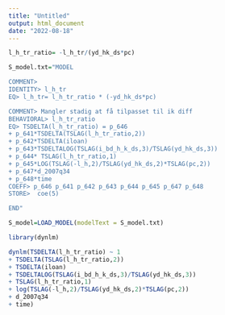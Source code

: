 ```yaml
---
title: "Untitled"
output: html_document
date: "2022-08-18"
---
```


```r
l_h_tr_ratio= -l_h_tr/(yd_hk_ds*pc)
```



```r

S_model.txt="MODEL

COMMENT> 
IDENTITY> l_h_tr
EQ> l_h_tr= l_h_tr_ratio * (-yd_hk_ds*pc)

COMMENT> Mangler stadig at få tilpasset til ik diff
BEHAVIORAL> l_h_tr_ratio
EQ> TSDELTA(l_h_tr_ratio) = p_646 
+ p_641*TSDELTA(TSLAG(l_h_tr_ratio,2))
+ p_642*TSDELTA(iloan) 
+ p_643*TSDELTALOG(TSLAG(i_bd_h_k_ds,3)/TSLAG(yd_hk_ds,3)) 
+ p_644* TSLAG(l_h_tr_ratio,1) 
+ p_645*LOG(TSLAG(-l_h,2)/TSLAG(yd_hk_ds,2)*TSLAG(pc,2)) 
+ p_647*d_2007q34 
+ p_648*time
COEFF> p_646 p_641 p_642 p_643 p_644 p_645 p_647 p_648
STORE>  coe(5)

END"
```



```r
S_model=LOAD_MODEL(modelText = S_model.txt)
```


```r
library(dynlm)

dynlm(TSDELTA(l_h_tr_ratio) ~ 1 
+ TSDELTA(TSLAG(l_h_tr_ratio,2))
+ TSDELTA(iloan) 
+ TSDELTALOG(TSLAG(i_bd_h_k_ds,3)/TSLAG(yd_hk_ds,3)) 
+ TSLAG(l_h_tr_ratio,1) 
+ log(TSLAG(-l_h,2)/TSLAG(yd_hk_ds,2)*TSLAG(pc,2)) 
+ d_2007q34 
+ time)


```

